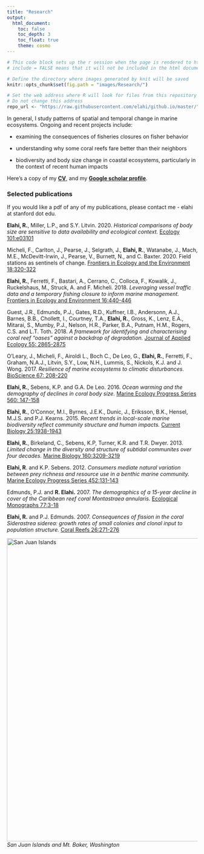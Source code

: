 ```yaml
---
title: "Research"
output: 
  html_document: 
    toc: false
    toc_depth: 3
    toc_float: true
    theme: cosmo
---
```


```r
# This code block sets up the r session when the page is rendered to html
# include = FALSE means that it will not be included in the html document

# Define the directory where images generated by knit will be saved
knitr::opts_chunk$set(fig.path = "images/Research/")

# Set the web address where R will look for files from this repository
# Do not change this address
repo_url <- "https://raw.githubusercontent.com/elahi/github.io/master/"
```

In general, I study patterns of spatial and temporal change in marine ecosystems. Ongoing and recent projects include:

  - examining the consequences of fisheries closures on fisher behavior 
  
  - understanding why some coral reefs fare better than their neighbors 
  
  - biodiversity and body size change in coastal ecosystems, particularly in the context of recent human impacts
  
Here's a copy of my [**CV**](/cv/Elahi_CV_long_200303.pdf), and my [**Google scholar profile**](https://scholar.google.com/citations?user=hBx90hAAAAAJ&hl=en). 


### Selected publications

If you would like a pdf of any of my publications, please contact me - elahi at stanford dot edu. 

**Elahi, R.**, Miller, L.P., and S.Y. Litvin. 2020. *Historical comparisons of body size are sensitive to data availability and ecological context.* [Ecology 101:e03101](https://doi.org/10.1002/ecy.3101)

Micheli, F., Carlton, J., Pearse, J., Selgrath, J., **Elahi, R.**, Watanabe, J., Mach, M.E., McDevitt-Irwin, J., Pearse, V., Burnett, N., and C. Baxter. 2020. Field stations as sentinels of change. [Frontiers in Ecology and the Environment 18:320-322](https://doi.org/10.1002/fee.2231)

**Elahi, R.**, Ferretti, F., Bastari, A., Cerrano, C., Colloca, F., Kowalik, J., Ruckelshaus, M., Struck, A. and F. Micheli. 2018. *Leveraging vessel traffic data and a temporary fishing closure to inform marine management.* [Frontiers in Ecology and Environment 16:440-446](https://doi.org/10.1002/fee.1936)

Guest, J.R., Edmunds, P.J., Gates, R.D., Kuffner, I.B., Andersonn, A.J., Barnes, B.B., Chollett, I., Courtney, T.A.,  **Elahi, R.**, Gross, K., Lenz, E.A., Mitarai, S., Mumby, P.J., Nelson, H.R., Parker, B.A., Putnam, H.M., Rogers, C.S. and L.T. Toth. 2018. *A framework for identifying and characterising coral reef “oases” against a backdrop of degradation.* [Journal of Applied Ecology 55: 2865-2875](https://doi.org/10.1111/1365-2664.13179)

O’Leary, J., Micheli, F., Airoldi L., Boch C., De Leo, G., **Elahi, R.**, Ferretti, F., Graham, N.A.J., Litvin, S.Y., Low, N.H., Lummis, S., Nickols, K.J. and J. Wong. 2017. *Resilience of marine ecosystems to climatic disturbances.* [BioScience 67: 208-220](https://doi.org/10.1093/biosci/biw161)

**Elahi, R.**, Sebens, K.P. and G.A. De Leo. 2016. *Ocean warming and the demography of declines in coral body size.* [Marine Ecology Progress Series 560: 147-158](https://doi.org/10.3354/meps11931
)

**Elahi, R.**, O’Connor, M.I., Byrnes, J.E.K., Dunic, J., Eriksson, B.K., Hensel, M.J.S. and P.J. Kearns. 2015. *Recent trends in local-scale marine biodiversity reflect community structure and human impacts.* [Current Biology 25:1938-1943](https://doi.org/10.1016/j.cub.2015.05.030)

**Elahi, R.**, Birkeland, C., Sebens, K.P, Turner, K.R. and T.R. Dwyer. 2013. *Limited change in the diversity and structure of subtidal communites over four decades.* [Marine Biology 160:3209-3219](https://doi.org/10.1007/s00227-013-2308-3)

**Elahi, R**. and K.P. Sebens. 2012. *Consumers mediate natural variation between prey richness and resource use in a benthic marine community.* [Marine Ecology Progress Series 452:131-143](https://doi.org/10.3354/meps09603)

Edmunds, P.J. and **R. Elahi.** 2007. *The demographics of a 15-year decline in cover of the Caribbean reef coral Montastraea annularis.* [Ecological Monographs 77:3-18](https://doi.org/10.1890/05-1081)

**Elahi, R.** and P.J. Edmunds. 2007. *Consequences of fission in the coral Siderastrea siderea: growth rates of small colonies and clonal input to population structure.* [Coral Reefs 26:271-276](https://doi.org/10.1007/s00338-006-0190-x)


<img src="/images/P1010170_crop.png" alt="San Juan Islands" width="800px"/>  
*San Juan Islands and Mt. Baker, Washington*